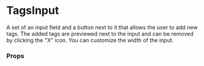 
<Meta title="MDX|TagsInput" component={TagsInput} />

# TagsInput

A set of an input field and a button next to it that allows the user to add new tags. The added tags are previewed next to the input and can be removed by clicking the "X" icon. You can customize the width of the input.

### Props

<Props of={TagsInput} />
